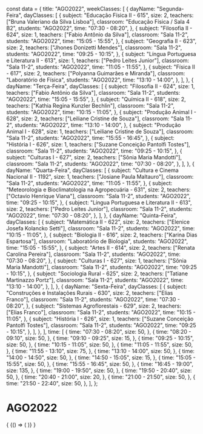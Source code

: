 const data = {
  title: "AGO2022",
  weekClasses: [
    {
      dayName: "Segunda-Feira",
      dayClasses: [
        {
          subject: "Educação Física II - 615",
          size: 2,
          teachers: ["Bruna Valeriano da Silva Lisboa"],
          classroom: "Educação Física / Sala 4 B2",
          students: "AGO2022",
          time: "07:30 - 08:20",
        },
        {
          subject: "Filosofia II - 624",
          size: 1,
          teachers: ["Fabio Antônio da Silva"],
          classroom: "Sala 11-2",
          students: "AGO2022",
          time: "15:05 - 15:55",
        },
        {
          subject: "Geografia II - 623",
          size: 2,
          teachers: ["Jhones Donizetti Mendes"],
          classroom: "Sala 11-2",
          students: "AGO2022",
          time: "09:25 - 10:15",
        },
        {
          subject: "Língua Portuguesa e Literatura II - 613",
          size: 1,
          teachers: ["Pedro Leites Junior"],
          classroom: "Sala 11-2",
          students: "AGO2022",
          time: "11:05 - 11:55",
        },
        {
          subject: "Física II - 617",
          size: 2,
          teachers: ["Polyanna Guimarães e Miranda"],
          classroom: "Laboratório de Física",
          students: "AGO2022",
          time: "13:10 - 14:00",
        },
      ],
    },
    {
      dayName: "Terça-Feira",
      dayClasses: [
        {
          subject: "Filosofia II - 624",
          size: 1,
          teachers: ["Fabio Antônio da Silva"],
          classroom: "Sala 11-2",
          students: "AGO2022",
          time: "15:05 - 15:55",
        },
        {
          subject: "Química II - 618",
          size: 2,
          teachers: ["Kathia Regina Kunzler Bechlin"],
          classroom: "Sala 11-2",
          students: "AGO2022",
          time: "10:15 - 11:05",
        },
        {
          subject: "Produção Animal I - 628",
          size: 2,
          teachers: ["Leiliane Cristine de Souza"],
          classroom: "Sala 11-2",
          students: "AGO2022",
          time: "13:10 - 14:00",
        },
        {
          subject: "Produção Animal I - 628",
          size: 1,
          teachers: ["Leiliane Cristine de Souza"],
          classroom: "Sala 11-2",
          students: "AGO2022",
          time: "15:55 - 16:45",
        },
        {
          subject: "História I - 626",
          size: 1,
          teachers: ["Suzane Conceição Pantolfi Tostes"],
          classroom: "Sala 11-2",
          students: "AGO2022",
          time: "09:25 - 10:15",
        },
        {
          subject: "Culturas I - 627",
          size: 2,
          teachers: ["Sônia Maria Mandotti"],
          classroom: "Sala 11-2",
          students: "AGO2022",
          time: "07:30 - 08:20",
        },
      ],
    },
    {
      dayName: "Quarta-Feira",
      dayClasses: [
        {
          subject: "Cultura e Cinema Nacional II - 1192",
          size: 1,
          teachers: ["Josiane Paula Maltauro"],
          classroom: "Sala 11-2",
          students: "AGO2022",
          time: "11:05 - 11:55",
        },
        {
          subject: "Meteorologia e Bioclimatologia na Agropecuária - 631",
          size: 2,
          teachers: ["Octavio Henrique Viana"],
          classroom: "Sala 11-2",
          students: "AGO2022",
          time: "09:25 - 10:15",
        },
        {
          subject: "Língua Portuguesa e Literatura II - 613",
          size: 2,
          teachers: ["Pedro Leites Junior"],
          classroom: "Sala 11-2",
          students: "AGO2022",
          time: "07:30 - 08:20",
        },
      ],
    },
    {
      dayName: "Quinta-Feira",
      dayClasses: [
        {
          subject: "Matemática II - 622",
          size: 2,
          teachers: ["Elenice Josefa Kolancko Setti"],
          classroom: "Sala 11-2",
          students: "AGO2022",
          time: "10:15 - 11:05",
        },
        {
          subject: "Biologia II - 616",
          size: 2,
          teachers: ["Karina Dias Espartosa"],
          classroom: "Laboratório de Biologia",
          students: "AGO2022",
          time: "15:05 - 15:55",
        },
        {
          subject: "Artes II - 614",
          size: 2,
          teachers: ["Renata Carolina Pereira"],
          classroom: "Sala 11-2",
          students: "AGO2022",
          time: "07:30 - 08:20",
        },
        {
          subject: "Culturas I - 627",
          size: 1,
          teachers: ["Sônia Maria Mandotti"],
          classroom: "Sala 11-2",
          students: "AGO2022",
          time: "09:25 - 10:15",
        },
        {
          subject: "Sociologia Rural - 625",
          size: 2,
          teachers: ["Tatiane Martinazzo Portz"],
          classroom: "Sala 11-2",
          students: "AGO2022",
          time: "13:10 - 14:00",
        },
      ],
    },
    {
      dayName: "Sexta-Feira",
      dayClasses: [
        {
          subject: "Construções e Instalações Rurais - 630",
          size: 2,
          teachers: ["Elias Franco"],
          classroom: "Sala 11-2",
          students: "AGO2022",
          time: "07:30 - 08:20",
        },
        {
          subject: "Sistemas Agroflorestais - 629",
          size: 2,
          teachers: ["Elias Franco"],
          classroom: "Sala 11-2",
          students: "AGO2022",
          time: "10:15 - 11:05",
        },
        {
          subject: "História I - 626",
          size: 1,
          teachers: ["Suzane Conceição Pantolfi Tostes"],
          classroom: "Sala 11-2",
          students: "AGO2022",
          time: "09:25 - 10:15",
        },
      ],
    },
  ],
  time: [
    {
      time: "07:30 - 08:20",
      size: 50,
    },
    {
      time: "08:20 - 09:10",
      size: 50,
    },
    {
      time: "09:10 - 09:25",
      size: 15,
    },
    {
      time: "09:25 - 10:15",
      size: 50,
    },
    {
      time: "10:15 - 11:05",
      size: 50,
    },
    {
      time: "11:05 - 11:55",
      size: 50,
    },
    {
      time: "11:55 - 13:10",
      size: 75,
    },
    {
      time: "13:10 - 14:00",
      size: 50,
    },
    {
      time: "14:00 - 14:50",
      size: 50,
    },
    {
      time: "14:50 - 15:05",
      size: 15,
    },
    {
      time: "15:05 - 15:55",
      size: 50,
    },
    {
      time: "15:55 - 16:45",
      size: 50,
    },
    {
      time: "16:45 - 19:00",
      size: 135,
    },
    {
      time: "19:00 - 19:50",
      size: 50,
    },
    {
      time: "19:50 - 20:40",
      size: 50,
    },
    {
      time: "20:40 - 21:00",
      size: 20,
    },
    {
      time: "21:00 - 21:50",
      size: 50,
    },
    {
      time: "21:50 - 22:40",
      size: 50,
    },
  ],
};

# AGO2022

<div>
  {
    <BrowserOnly>
      {() => (
        <Grid
          title={data.title}
          weekClasses={data.weekClasses}
          time={data.time}
        />
      )}
    </BrowserOnly>
  }
</div>
